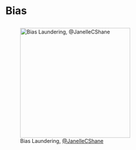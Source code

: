 
# Bias


##


![Bias Laundering, [@JanelleCShane](https://twitter.com/janellecshane/status/1405598023619649537?s=21&t=cxiVL75DvO8YNWano9a2kw)](assets/fig/biaslaundering.jpeg){width=300}
